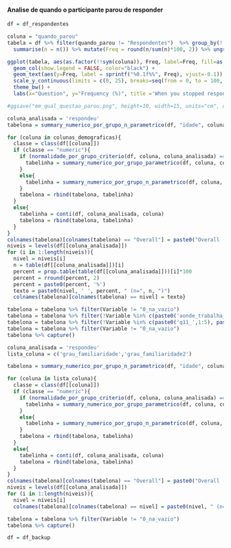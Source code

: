 #### Analise de quando o participante parou de responder


```r
df = df_respondentes
```


```r
coluna = "quando_parou"
tabela = df %>% filter(quando_parou != "Respondentes")  %>% group_by(!!sym(coluna)) %>% 
  summarise(n = n()) %>% mutate(Freq = round(n/sum(n)*100, 2)) %>% ungroup()

ggplot(tabela, aes(as.factor(!!sym(coluna)), Freq, label=Freq, fill=as.factor(!!sym(coluna)))) + 
  geom_col(show.legend = FALSE, color="black") + 
  geom_text(aes(y=Freq, label = sprintf("%0.1f%%", Freq), vjust=-0.1)) + 
  scale_y_continuous(limits = c(0, 25), breaks=seq(from = 0, to = 100, by = 5)) +
  theme_bw() +
  labs(x="Question", y="Frequency (%)", title ='When you stopped responding')

#ggsave("em_qual_questao_parou.png", height=10, width=15, units="cm", dpi= 600)
```


```r
coluna_analisada = 'respondeu'
tabelona = summary_numerico_por_grupo_n_parametrico(df, "idade", coluna_analisada)[FALSE, ]

for (coluna in colunas_demograficas){
  classe = class(df[[coluna]])
  if (classe == "numeric"){
    if (normalidade_por_grupo_criterio(df, coluna, coluna_analisada) == TRUE){
      tabelinha = summary_numerico_por_grupo_parametrico(df, coluna, coluna_analisada)
    }
    else{
      tabelinha = summary_numerico_por_grupo_n_parametrico(df, coluna, coluna_analisada)
    }
    tabelona = rbind(tabelona, tabelinha)
  }
  else{
    tabelinha = conti(df, coluna_analisada, coluna)
    tabelona = rbind(tabelona, tabelinha)
  }
}
colnames(tabelona)[colnames(tabelona) == "Overall"] = paste0("Overall (n=", nrow(df[complete.cases(df[[coluna_analisada]]), ]), ")")
niveis = levels(df[[coluna_analisada]])
for (i in 1:length(niveis)){
  nivel = niveis[i]
  n = table(df[[coluna_analisada]])[i]
  percent = prop.table(table(df[[coluna_analisada]]))[i]*100
  percent = rround(percent, 2)
  percent = paste0(percent, '%')
  texto = paste0(nivel, ' ', percent, " (n=", n, ")")
  colnames(tabelona)[colnames(tabelona) == nivel] = texto}

tabelona = tabelona %>% filter(Variable != "0_na_vazio")
tabelona = tabelona %>% filter(!Variable %in% c(paste0('aonde_trabalha_',1:4), paste0('outros_campos_',1:6)))
tabelona = tabelona %>% filter(!Variable %in% c(paste0('q11_',1:5), paste0('outros_campos_',1:6)))
tabelona = tabelona %>% filter(Variable != "0_na_vazio")
tabelona %>% capture()

```


```r
coluna_analisada = 'respondeu'
lista_coluna = c('grau_familiaridade','grau_familiaridade2')

tabelona = summary_numerico_por_grupo_n_parametrico(df, "idade", coluna_analisada)[FALSE, ]

for (coluna in lista_coluna){
  classe = class(df[[coluna]])
  if (classe == "numeric"){
    if (normalidade_por_grupo_criterio(df, coluna, coluna_analisada) == TRUE){
      tabelinha = summary_numerico_por_grupo_parametrico(df, coluna, coluna_analisada)
    }
    else{
      tabelinha = summary_numerico_por_grupo_n_parametrico(df, coluna, coluna_analisada)
    }
    tabelona = rbind(tabelona, tabelinha)
  }
  else{
    tabelinha = conti(df, coluna_analisada, coluna)
    tabelona = rbind(tabelona, tabelinha)
  }
}
colnames(tabelona)[colnames(tabelona) == "Overall"] = paste0("Overall (n=", nrow(df[complete.cases(df[[coluna_analisada]]), ]), ")")
niveis = levels(df[[coluna_analisada]])
for (i in 1:length(niveis)){
  nivel = niveis[i]
  colnames(tabelona)[colnames(tabelona) == nivel] = paste0(nivel, " (n=", table(df[[coluna_analisada]])[i], ")")}

tabelona = tabelona %>% filter(Variable != "0_na_vazio")
tabelona %>% capture()
```


```r
df = df_backup
```

